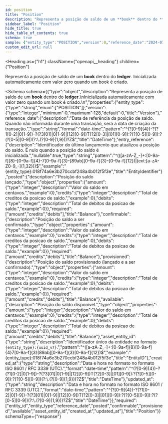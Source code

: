 ```yaml
---
id: position
title: "Position"
description: "Representa a posição de saldo de um **book** dentro do **ledger**."
sidebar_label: "Position"
hide_title: true
hide_table_of_contents: true
schema: true
sample: {"entity_type":"POSITION","version":0,"reference_date":"2024-07-29T15:51:28.071Z","entry_reference":"{entity_type}:018f74a6e3b270ccbf248a4b012f5f3e","posted":{"amount":0,"credits":0,"debits":0},"confirmable":{"amount":0,"credits":0,"debits":0},"provisioned":{"amount":0,"credits":0,"debits":0},"available":{"amount":0,"credits":0,"debits":0},"asset_entity_id":"{entity_type}:018f74a6e3b270ccbf248a4b012f5f3e","created_at":"2024-07-29T15:51:28.071Z","updated_at":"2024-07-29T15:51:28.071Z"}
custom_edit_url: null
---
```


<!-- DO NOT EDIT THIS FILE DIRECTLY! -->
<!-- IT IS AUTOMATICALLY GENERATED FROM THE YAML FILES IN THE OAS FOLDER -->
<!-- These files are automatically generated by npm `run apidocs` scripts. -->
<!-- Any manual changes will be lost on the next automatic generation. -->
<!-- To modify the documentation or the OpenAPI specification, edit the appropriate source files in the `oas` folder. -->


<Heading
  as={"h1"}
  className={"openapi__heading"}
  children={"Position"}
>
</Heading>



Representa a posição de saldo de um **book** dentro do **ledger**.
Inicializada automaticamente com valor zero quando um book é criado.


<Schema
  schema={{"type":"object","description":"Representa a posição de saldo de um **book** dentro do **ledger**.\nInicializada automaticamente com valor zero quando um book é criado.\n","properties":{"entity_type":{"type":"string","enum":["POSITION"]},"version":{"type":"integer","minimum":0,"maximum":128,"default":0,"title":"Version"},"reference_date":{"description":"Data de referência da posição de saldo. Quando não informada durante uma transação, será a data de criação da transação.","type":"string","format":"date-time","pattern":"^(?<year>[0-9]{4})-?(?<month>1[0-2]|0[1-9])-?(?<day>3[01]|0[1-9]|[12][0-9])T(?<hour>2[0-3]|[01][0-9]):?(?<minute>[0-5][0-9]):?(?<second>[0-5][0-9])(?:\\.(?<fraction>[0-9]{1,9}))?Z$","title":"DateTime"},"entry_reference":{"description":"Identificador do último lançamento que atualizou a posição do saldo. É nulo quando a posição do saldo é inicializada.","nullable":true,"type":"string","pattern":"^(([a-zA-Z_-]+:[0-9a-f]{8}-[0-9a-f]{4}-7[0-9a-f]{3}-[89ab][0-9a-f]{3}-[0-9a-f]{12})|(ext:[a-zA-Z0-9_-]{1,32}))$","example":"{entity_type}:018f74a6e3b270ccbf248a4b012f5f3e","title":"EntityIdentifier"},"posted":{"description":"Posição do saldo lançado.","type":"object","properties":{"amount":{"type":"integer","description":"Valor do saldo em centavos.","example":0},"credits":{"type":"integer","description":"Total de creditos da posicao de saldo.","example":0},"debits":{"type":"integer","description":"Total de debitos da posicao de saldo.","example":0}},"required":["amount","credits","debits"],"title":"Balance"},"confirmable":{"description":"Posição do saldo a ser confirmado.","type":"object","properties":{"amount":{"type":"integer","description":"Valor do saldo em centavos.","example":0},"credits":{"type":"integer","description":"Total de creditos da posicao de saldo.","example":0},"debits":{"type":"integer","description":"Total de debitos da posicao de saldo.","example":0}},"required":["amount","credits","debits"],"title":"Balance"},"provisioned":{"description":"Posição do saldo provisionado (lançado e a ser confirmado).","type":"object","properties":{"amount":{"type":"integer","description":"Valor do saldo em centavos.","example":0},"credits":{"type":"integer","description":"Total de creditos da posicao de saldo.","example":0},"debits":{"type":"integer","description":"Total de debitos da posicao de saldo.","example":0}},"required":["amount","credits","debits"],"title":"Balance"},"available":{"description":"Posição do saldo disponível.","type":"object","properties":{"amount":{"type":"integer","description":"Valor do saldo em centavos.","example":0},"credits":{"type":"integer","description":"Total de creditos da posicao de saldo.","example":0},"debits":{"type":"integer","description":"Total de debitos da posicao de saldo.","example":0}},"required":["amount","credits","debits"],"title":"Balance"},"asset_entity_id":{"type":"string","description":"Identificador único da entidade no formato `{entity_type}:{uuid_v7}`.","pattern":"^([a-zA-Z_-]+:[0-9a-f]{8}[0-9a-f]{4}7[0-9a-f]{3}[89ab][0-9a-f]{3}[0-9a-f]{12})$","example":"{entity_type}:018f74a6e3b270ccbf248a4b012f5f3e","title":"EntityID"},"created_at":{"type":"string","description":"Data e hora no formato no formato ISO 8601 / RFC 3339 (UTC).","format":"date-time","pattern":"^(?<year>[0-9]{4})-?(?<month>1[0-2]|0[1-9])-?(?<day>3[01]|0[1-9]|[12][0-9])T(?<hour>2[0-3]|[01][0-9]):?(?<minute>[0-5][0-9]):?(?<second>[0-5][0-9])(?:\\.(?<fraction>[0-9]{1,9}))?Z$","title":"DateTime"},"updated_at":{"type":"string","description":"Data e hora no formato no formato ISO 8601 / RFC 3339 (UTC).","format":"date-time","pattern":"^(?<year>[0-9]{4})-?(?<month>1[0-2]|0[1-9])-?(?<day>3[01]|0[1-9]|[12][0-9])T(?<hour>2[0-3]|[01][0-9]):?(?<minute>[0-5][0-9]):?(?<second>[0-5][0-9])(?:\\.(?<fraction>[0-9]{1,9}))?Z$","title":"DateTime"}},"required":["entity_id","entity_type","reference_date","posted","confirmable","provisioned","available","asset_entity_id","created_at","updated_at"],"title":"Position"}}
  schemaType={"response"}
>
  
</Schema>
